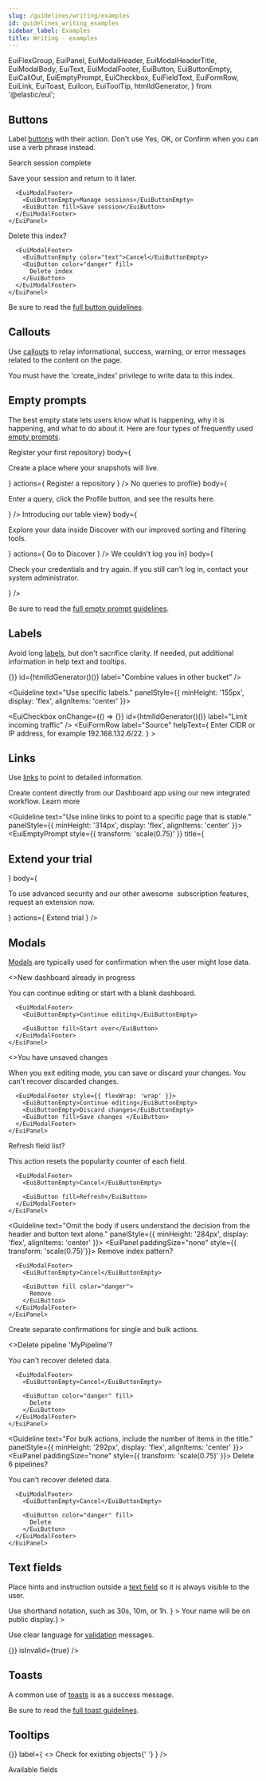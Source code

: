 ```yaml
---
slug: /guidelines/writing/examples
id: guidelines_writing_examples
sidebar_label: Examples
title: Writing - examples
---
```


  EuiFlexGroup,
  EuiPanel,
  EuiModalHeader,
  EuiModalHeaderTitle,
  EuiModalBody,
  EuiText,
  EuiModalFooter,
  EuiButton,
  EuiButtonEmpty,
  EuiCallOut,
  EuiEmptyPrompt,
  EuiCheckbox,
  EuiFieldText,
  EuiFormRow,
  EuiLink,
  EuiToast,
  EuiIcon,
  EuiToolTip,
  htmlIdGenerator,
} from '@elastic/eui';

## Buttons

Label [buttons](../../navigation/button/overview.mdx) with their action. Don't use Yes, OK, or Confirm when you can use a verb phrase instead.

<EuiFlexGroup gutterSize="m" alignItems="stretch">
  <Guideline text="Use a verb + noun for a button label." panelStyle={{ minHeight: '292px', display: 'flex', alignItems: 'center' }}>
    <EuiPanel paddingSize="none" style={{ transform: 'scale(0.75)' }}>
      <EuiModalHeader>
        <EuiModalHeaderTitle>Search session complete</EuiModalHeaderTitle>
      </EuiModalHeader>
      <EuiModalBody>
        <EuiText>
          <p>Save your session and return to it later.</p>
        </EuiText>
      </EuiModalBody>

      <EuiModalFooter>
        <EuiButtonEmpty>Manage sessions</EuiButtonEmpty>
        <EuiButton fill>Save session</EuiButton>
      </EuiModalFooter>
    </EuiPanel>
  </Guideline>
  <Guideline text="Use the same verb + noun as in the title." panelStyle={{ minHeight: '292px', display: 'flex', alignItems: 'center' }}>
    <EuiPanel paddingSize="none" style={{ transform: 'scale(0.75)' }}>
      <EuiModalHeader>
        <EuiModalHeaderTitle>Delete this index?</EuiModalHeaderTitle>
      </EuiModalHeader>

      <EuiModalFooter>
        <EuiButtonEmpty color="text">Cancel</EuiButtonEmpty>
        <EuiButton color="danger" fill>
          Delete index
        </EuiButton>
      </EuiModalFooter>
    </EuiPanel>
  </Guideline>
</EuiFlexGroup>

Be sure to read the [full button guidelines](../../navigation/button/guidelines.mdx).

## Callouts

Use [callouts](../../display/callout.mdx) to relay informational, success, warning, or error messages related to the content on the page.

<EuiFlexGroup gutterSize="m">
  <Guideline text="Ensure the description provides information in addition to the title" panelStyle={{ minHeight: '186px', display: 'flex', alignItems: 'center' }}>
    <EuiCallOut
      title="Ensure the description provides information in addition to the title."
      iconType="error"
      color="danger"
    >
      You must have the 'create_index' privilege to write data to this index.
    </EuiCallOut>
  </Guideline>
  <Guideline text="If a single sentence, end with a period." panelStyle={{ minHeight: '186px', display: 'flex', alignItems: 'center' }}>
    <EuiCallOut
      title="Your index can match two sources."
      iconType="search"
    />
  </Guideline>
</EuiFlexGroup>

## Empty prompts

The best empty state lets users know what is happening, why it is happening, and what to do about it. Here are four types of frequently used [empty prompts](../../display/empty_prompt/overview.mdx).

<Guideline text="Prompt first-time users to take action.">
  <EuiEmptyPrompt
    style={{ transform: 'scale(0.75)'}}
    iconType="addDataApp"
    title={<h2>Register your first repository</h2>}
    body={<p>Create a place where your snapshots will live.</p>}
    actions={
      <EuiButton color="primary" fill>
        Register a repository
      </EuiButton>
    }
  />
</Guideline>

<Guideline text="If there is nothing to show, give instructions on what to do.">
  <EuiEmptyPrompt
    style={{ transform: 'scale(0.75)'}}
    iconType="searchProfilerApp"
    title={<h2>No queries to profile</h2>}
    body={
      <p>
        Enter a query, click the Profile button, and see the results
        here.
      </p>
    }
  />
</Guideline>

<Guideline text="Introduce a feature.">
  <EuiEmptyPrompt
    style={{ transform: 'scale(0.75)'}}
    iconType="discoverApp"
    title={<h2>Introducing our table view</h2>}
    body={
      <p>
        Explore your data inside Discover with our improved sorting and
        filtering tools.
      </p>
    }
    actions={
      <EuiButton color="primary" fill>
        Go to Discover
      </EuiButton>
    }
  />
</Guideline>

<Guideline text="If using an empty prompt for an error, explain next steps.">
  <EuiEmptyPrompt
    style={{ transform: 'scale(0.75)'}}
    iconType="lock"
    title={<h2>We couldn&apos;t log you in</h2>}
    body={
      <p>
        Check your credentials and try again. If you still can&apos;t
        log in, contact your system administrator.
      </p>
    }
  />
</Guideline>

Be sure to read the [full empty prompt guidelines](../../display/empty_prompt/guidelines.mdx).

## Labels

Avoid long [labels](../../forms/form_layouts/form_label.mdx), but don't sacrifice clarity. If needed, put additional information in help text and tooltips.

<EuiFlexGroup gutterSize="m">
  <Guideline text="Use labels that say what the input does." panelStyle={{ minHeight: '155px', display: 'flex', alignItems: 'center' }}>
    <div>
      <EuiFormRow>
        <EuiCheckbox
          onChange={() => {}}
          id={htmlIdGenerator()()}
          label="Combine values in other bucket"
        />
      </EuiFormRow>
      <EuiFormRow label="Bucket label">
        <EuiFieldText />
      </EuiFormRow>
    </div>
  </Guideline>

  <Guideline text="Use specific labels." panelStyle={{ minHeight: '155px', display: 'flex', alignItems: 'center' }}>
    <div>
      <EuiFormRow>
        <EuiCheckbox
          onChange={() => {}}
          id={htmlIdGenerator()()}
          label="Limit incoming traffic"
        />
      </EuiFormRow>
      <EuiFormRow
        label="Source"
        helpText={
          <span>
            Enter CIDR or IP address, for example 192.168.132.6/22.
          </span>
        }
      >
        <EuiFieldText />
      </EuiFormRow>
    </div>
  </Guideline>
</EuiFlexGroup>

## Links

Use [links](../../navigation/link.mdx) to point to detailed information.

<EuiFlexGroup gutterSize="m">
  <Guideline text="Place a 'Learn more' link after text that briefly introduces a topic or feature." panelStyle={{ minHeight: '314px', display: 'flex', alignItems: 'center' }}>
    <EuiCallOut size="m" title="Building a dashboard?" iconType="gear">
      Create content directly from our Dashboard app using our new integrated workflow. <Link to="https://www.elastic.co">Learn more</Link>
    </EuiCallOut>
  </Guideline>

  <Guideline text="Use inline links to point to a specific page that is stable." panelStyle={{ minHeight: '314px', display: 'flex', alignItems: 'center' }}>
    <EuiEmptyPrompt
      style={{ transform: 'scale(0.75)' }}
      title={<h2>Extend your trial</h2>}
      body={
        <p>
          To use advanced security and our other awesome&nbsp;
          <EuiLink>subscription features</EuiLink>, request an extension
          now.
        </p>
      }
      actions={
        <EuiButton color="primary" fill>
          Extend trial
        </EuiButton>
      }
    />
  </Guideline>
</EuiFlexGroup>

## Modals

[Modals](../../layout/modal/overview.mdx) are typically used for confirmation when the user might lose data.

<EuiFlexGroup gutterSize="m">
  <Guideline text="For the body text, use one to two short sentences that explain the consequences." panelStyle={{ minHeight: '360px', display: 'flex', alignItems: 'center' }}>
    <EuiPanel paddingSize="none" style={{ transform: 'scale(0.75)' }}>
      <EuiModalHeader>
        <EuiModalHeaderTitle>
          <>New dashboard already in progress</>
        </EuiModalHeaderTitle>
      </EuiModalHeader>
      <EuiModalBody>
        <EuiText>
          <p>You can continue editing or start with a blank dashboard.</p>
        </EuiText>
      </EuiModalBody>

      <EuiModalFooter>
        <EuiButtonEmpty>Continue editing</EuiButtonEmpty>

        <EuiButton fill>Start over</EuiButton>
      </EuiModalFooter>
    </EuiPanel>
  </Guideline>
  <Guideline text="Some cases require three buttons." panelStyle={{ minHeight: '360px', display: 'flex', alignItems: 'center' }}>
    <EuiPanel paddingSize="none" style={{ transform: 'scale(0.75)' }}>
      <EuiModalHeader>
        <EuiModalHeaderTitle>
          <>You have unsaved changes</>
        </EuiModalHeaderTitle>
      </EuiModalHeader>
      <EuiModalBody>
        <EuiText>
          <p>
            When you exit editing mode, you can save or discard your
            changes. You can&apos;t recover discarded changes.
          </p>
        </EuiText>
      </EuiModalBody>

      <EuiModalFooter style={{ flexWrap: 'wrap' }}>
        <EuiButtonEmpty>Continue editing</EuiButtonEmpty>
        <EuiButtonEmpty>Discard changes</EuiButtonEmpty>
        <EuiButton fill>Save changes </EuiButton>
      </EuiModalFooter>
    </EuiPanel>
  </Guideline>
</EuiFlexGroup>

<EuiFlexGroup gutterSize="m">
  <Guideline text="Use the same action verbs in the header and button text." panelStyle={{ minHeight: '284px', display: 'flex', alignItems: 'center' }}>
    <EuiPanel paddingSize="none" style={{ transform: 'scale(0.75)'}}>
      <EuiModalHeader>
        <EuiModalHeaderTitle>Refresh field list?</EuiModalHeaderTitle>
      </EuiModalHeader>
      <EuiModalBody>
        <EuiText>
          <p>This action resets the popularity counter of each field.</p>
        </EuiText>
      </EuiModalBody>

      <EuiModalFooter>
        <EuiButtonEmpty>Cancel</EuiButtonEmpty>

        <EuiButton fill>Refresh</EuiButton>
      </EuiModalFooter>
    </EuiPanel>
  </Guideline>

  <Guideline text="Omit the body if users understand the decision from the header and button text alone." panelStyle={{ minHeight: '284px', display: 'flex', alignItems: 'center' }}>
    <EuiPanel paddingSize="none" style={{ transform: 'scale(0.75)'}}>
      <EuiModalHeader>
        <EuiModalHeaderTitle>Remove index pattern?</EuiModalHeaderTitle>
      </EuiModalHeader>

      <EuiModalFooter>
        <EuiButtonEmpty>Cancel</EuiButtonEmpty>

        <EuiButton fill color="danger">
          Remove
        </EuiButton>
      </EuiModalFooter>
    </EuiPanel>
  </Guideline>
</EuiFlexGroup>

Create separate confirmations for single and bulk actions.

<EuiFlexGroup gutterSize="m">
  <Guideline text="Asking users to delete a single item should include the item name in the title, if possible. Use single quotes around the name if it helps clarify meaning." panelStyle={{ minHeight: '292px', display: 'flex', alignItems: 'center' }}>
    <EuiPanel paddingSize="none" style={{ transform: 'scale(0.75)'}}>
      <EuiModalHeader>
        <EuiModalHeaderTitle>
          <>Delete pipeline &apos;MyPipeline&apos;?</>
        </EuiModalHeaderTitle>
      </EuiModalHeader>
      <EuiModalBody>
        <EuiText>
          <p>You can&apos;t recover deleted data.</p>
        </EuiText>
      </EuiModalBody>

      <EuiModalFooter>
        <EuiButtonEmpty>Cancel</EuiButtonEmpty>

        <EuiButton color="danger" fill>
          Delete
        </EuiButton>
      </EuiModalFooter>
    </EuiPanel>
  </Guideline>

  <Guideline text="For bulk actions, include the number of items in the title." panelStyle={{ minHeight: '292px', display: 'flex', alignItems: 'center' }}>
    <EuiPanel paddingSize="none" style={{ transform: 'scale(0.75)' }}>
      <EuiModalHeader>
        <EuiModalHeaderTitle>Delete 6 pipelines?</EuiModalHeaderTitle>
      </EuiModalHeader>
      <EuiModalBody>
        <EuiText>
          <p>You can&apos;t recover deleted data.</p>
        </EuiText>
      </EuiModalBody>

      <EuiModalFooter>
        <EuiButtonEmpty>Cancel</EuiButtonEmpty>

        <EuiButton color="danger" fill>
          Delete
        </EuiButton>
      </EuiModalFooter>
    </EuiPanel>
  </Guideline>
</EuiFlexGroup>

## Text fields

Place hints and instruction outside a [text field](../../forms/text/basic.mdx) so it is always visible to the user.

<EuiFlexGroup gutterSize="m">
  <Guideline text="Help users make the right decision by clarifying what goes inside a field.">
    <EuiFormRow
      label="Set a custom interval"
      helpText={
        <span>Use shorthand notation, such as 30s, 10m, or 1h.</span>
      }
    >
      <EuiFieldText />
    </EuiFormRow>
  </Guideline>
  <Guideline text="Use complete sentences and ending punctuation.">
    <EuiFormRow
      label="Name"
      helpText={<span>Your name will be on public display.</span>}
    >
      <EuiFieldText name="text" />
    </EuiFormRow>
  </Guideline>
</EuiFlexGroup>

Use clear language for [validation](../../forms/form_validation/overview.mdx) messages.

<EuiFlexGroup gutterSize="m">
  <Guideline text="Prefer this format for a required field.">
    <EuiFormRow label="Name" isInvalid={true} error="Name is required.">
      <EuiFieldText name="text" isInvalid={true} />
    </EuiFormRow>
  </Guideline>
  <Guideline text="Tell users what happened and how to fix it.">
    <EuiFormRow
      label="Address"
      error="Choose a different address as this one already exists."
      isInvalid={true}
    >
      <EuiFieldText
        value="1234 Elastic Ave"
        onChange={() => {}}
        isInvalid={true}
      />
    </EuiFormRow>
  </Guideline>
</EuiFlexGroup>

## Toasts

A common use of [toasts](../../display/toast/overview.mdx) is as a success message.

<EuiFlexGroup gutterSize="m">
  <Guideline text="For common actions such as create, add, delete, remove, and save, include the object type, the object name if available, and the past tense of the action. Don't include &quot;successfully&quot;. It's implied.">
    <EuiToast
      color="success"
      style={{ maxWidth: 300 }}
      title="User 'Casey Smith' was added"
    />
  </Guideline>
  <Guideline text="For a message about multiple objects, include the object count, but not the names of the objects.">
    <EuiToast
      color="success"
      style={{ maxWidth: 300 }}
      title="4 visualizations were deleted"
    />
  </Guideline>
</EuiFlexGroup>

Be sure to read the [full toast guidelines](../../display/toast/guidelines.mdx).

## Tooltips

<EuiFlexGroup gutterSize="m">
  <Guideline text="Use sentence case and ending period.  Sentence fragments are ok.">
    <EuiToolTip
      content="Check if objects were previously copied or imported into the space."
      position="right"
    >
      <EuiCheckbox
        id="explainedCheckbox"
        onChange={() => {}}
        label={
          <>
            Check for existing objects{' '}
            <EuiIcon className="eui-alignTop" type="questionInCircle" />
          </>
        }
      />
    </EuiToolTip>
  </Guideline>
  <Guideline text="Multi-lines are ok, but use 2 lines max.">
    <EuiText size="s">
      <p>
        <EuiToolTip
          content="Available fields have data in the first 500 documents that match your filters. Full text and geographic fields cannot be visualized and are not shown."
          position="right"
        >
          <span>
            Available fields <EuiIcon className="eui-alignTop" type="questionInCircle" />
          </span>
        </EuiToolTip>
      </p>
    </EuiText>
  </Guideline>
</EuiFlexGroup>
